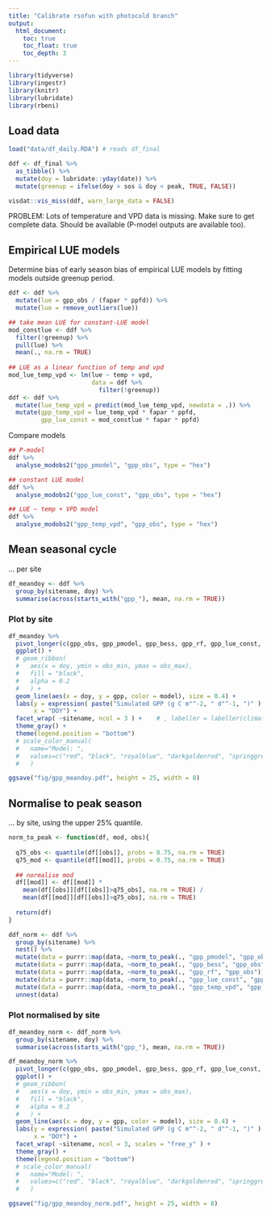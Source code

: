 ```yaml
---
title: "Calibrate rsofun with photocold branch"
output:
  html_document:
    toc: true
    toc_float: true
    toc_depth: 3
---
```


```r
library(tidyverse)
library(ingestr)
library(knitr)
library(lubridate)
library(rbeni)
```


## Load data


```r
load("data/df_daily.RDA") # reads df_final

ddf <- df_final %>% 
  as_tibble() %>%
  mutate(doy = lubridate::yday(date)) %>% 
  mutate(greenup = ifelse(doy > sos & doy < peak, TRUE, FALSE))
```

```r
visdat::vis_miss(ddf, warn_large_data = FALSE)
```

PROBLEM: Lots of temperature and VPD data is missing. Make sure to get complete data. Should be available (P-model outputs are available too).

## Empirical LUE models

Determine bias of early season bias of empirical LUE models by fitting models outside greenup period.

```r
ddf <- ddf %>% 
  mutate(lue = gpp_obs / (fapar * ppfd)) %>% 
  mutate(lue = remove_outliers(lue))

## take mean LUE for constant-LUE model
mod_constlue <- ddf %>% 
  filter(!greenup) %>% 
  pull(lue) %>% 
  mean(., na.rm = TRUE)
  
## LUE as a linear function of temp and vpd
mod_lue_temp_vpd <- lm(lue ~ temp + vpd, 
                       data = ddf %>% 
                         filter(!greenup))
ddf <- ddf %>% 
  mutate(lue_temp_vpd = predict(mod_lue_temp_vpd, newdata = .)) %>% 
  mutate(gpp_temp_vpd = lue_temp_vpd * fapar * ppfd,
         gpp_lue_const = mod_constlue * fapar * ppfd)
```

Compare models
```r
## P-model
ddf %>% 
  analyse_modobs2("gpp_pmodel", "gpp_obs", type = "hex")

## constant LUE model
ddf %>% 
  analyse_modobs2("gpp_lue_const", "gpp_obs", type = "hex")

## LUE ~ temp + VPD model
ddf %>% 
  analyse_modobs2("gpp_temp_vpd", "gpp_obs", type = "hex")
```

## Mean seasonal cycle

... per site
```r
df_meandoy <- ddf %>% 
  group_by(sitename, doy) %>% 
  summarise(across(starts_with("gpp_"), mean, na.rm = TRUE))
```

### Plot by site

```r
df_meandoy %>% 
  pivot_longer(c(gpp_obs, gpp_pmodel, gpp_bess, gpp_rf, gpp_lue_const, gpp_temp_vpd), names_to = "model", values_to = "gpp") %>% 
  ggplot() +
  # geom_ribbon(
  #   aes(x = doy, ymin = obs_min, ymax = obs_max), 
  #   fill = "black", 
  #   alpha = 0.2
  #   ) +
  geom_line(aes(x = doy, y = gpp, color = model), size = 0.4) +
  labs(y = expression( paste("Simulated GPP (g C m"^-2, " d"^-1, ")" ) ), 
       x = "DOY") +
  facet_wrap( ~sitename, ncol = 3 ) +    # , labeller = labeller(climatezone = list_rosetta)
  theme_gray() +
  theme(legend.position = "bottom")
  # scale_color_manual(
  #   name="Model: ",
  #   values=c("red", "black", "royalblue", "darkgoldenrod", "springgreen", "orchid4")
  #   )

ggsave("fig/gpp_meandoy.pdf", height = 25, width = 8)
```

## Normalise to peak season

... by site, using the upper 25% quantile.
```r
norm_to_peak <- function(df, mod, obs){
  
  q75_obs <- quantile(df[[obs]], probs = 0.75, na.rm = TRUE)
  q75_mod <- quantile(df[[mod]], probs = 0.75, na.rm = TRUE)
  
  ## normalise mod
  df[[mod]] <- df[[mod]] * 
    mean(df[[obs]][df[[obs]]>q75_obs], na.rm = TRUE) / 
    mean(df[[mod]][df[[obs]]>q75_obs], na.rm = TRUE)
  
  return(df)
}

ddf_norm <- ddf %>% 
  group_by(sitename) %>% 
  nest() %>% 
  mutate(data = purrr::map(data, ~norm_to_peak(., "gpp_pmodel", "gpp_obs"))) %>% 
  mutate(data = purrr::map(data, ~norm_to_peak(., "gpp_bess", "gpp_obs"))) %>% 
  mutate(data = purrr::map(data, ~norm_to_peak(., "gpp_rf", "gpp_obs"))) %>% 
  mutate(data = purrr::map(data, ~norm_to_peak(., "gpp_lue_const", "gpp_obs"))) %>% 
  mutate(data = purrr::map(data, ~norm_to_peak(., "gpp_temp_vpd", "gpp_obs"))) %>% 
  unnest(data)
```

### Plot normalised by site 

```r
df_meandoy_norm <- ddf_norm %>% 
  group_by(sitename, doy) %>% 
  summarise(across(starts_with("gpp_"), mean, na.rm = TRUE))
```

```r
df_meandoy_norm %>% 
  pivot_longer(c(gpp_obs, gpp_pmodel, gpp_bess, gpp_rf, gpp_lue_const, gpp_temp_vpd), names_to = "model", values_to = "gpp") %>% 
  ggplot() +
  # geom_ribbon(
  #   aes(x = doy, ymin = obs_min, ymax = obs_max), 
  #   fill = "black", 
  #   alpha = 0.2
  #   ) +
  geom_line(aes(x = doy, y = gpp, color = model), size = 0.4) +
  labs(y = expression( paste("Simulated GPP (g C m"^-2, " d"^-1, ")" ) ), 
       x = "DOY") +
  facet_wrap( ~sitename, ncol = 3, scales = "free_y" ) +
  theme_gray() +
  theme(legend.position = "bottom")
  # scale_color_manual(
  #   name="Model: ",
  #   values=c("red", "black", "royalblue", "darkgoldenrod", "springgreen", "orchid4")
  #   )

ggsave("fig/gpp_meandoy_norm.pdf", height = 25, width = 8)
```

